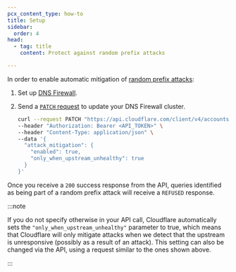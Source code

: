 ```yaml
---
pcx_content_type: how-to
title: Setup
sidebar:
  order: 4
head:
  - tag: title
    content: Protect against random prefix attacks

---
```


In order to enable automatic mitigation of [random prefix attacks](/dns/dns-firewall/random-prefix-attacks/about/):

1. Set up [DNS Firewall](/dns/dns-firewall/setup/).
2. Send a [`PATCH` request](/api/operations/dns-firewall-update-dns-firewall-cluster) to update your DNS Firewall cluster.

   ```bash
   curl --request PATCH "https://api.cloudflare.com/client/v4/accounts/{account_id}/dns_firewall/{cluster_tag}" \
   --header "Authorization: Bearer <API_TOKEN>" \
   --header "Content-Type: application/json" \
   --data '{
     "attack_mitigation": {
       "enabled": true,
       "only_when_upstream_unhealthy": true
     }
   }'
   ```

Once you receive a `200` success response from the API, queries identified as being part of a random prefix attack will receive a `REFUSED` response.

:::note


If you do not specify otherwise in your API call, Cloudflare automatically sets the `"only_when_upstream_unhealthy"` parameter to true, which means that Cloudflare will only mitigate attacks when we detect that the upstream is unresponsive (possibly as a result of an attack). This setting can also be changed via the API, using a request similar to the ones shown above.


:::
